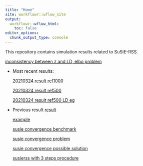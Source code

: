 ```yaml
---
title: "Home"
site: workflowr::wflow_site
output:
  workflowr::wflow_html:
    toc: false
editor_options:
  chunk_output_type: console
---
```


This repository contains simulation results related to SuSiE-RSS.
    
[inconsistency between z and LD, elbo problem](susierss_notconsistent_elbo.html)
    
* Most recent results: 
    
    [20210324 result ref1000](susierss_ukb_20210324_ref1000.html)

    [20210324 result ref500](susierss_ukb_20210324_ref500.html)
    
    [20210324 result ref500 LD eg](susierss_ukb_20210324_ref500_ldref.html)

* Previous result [result](susierss_ukb_20210218.html)
 
    [example](susierss_ukb_20210218_example.html)
    
    [susie convergence benchmark](susie_ukb_20210307_convergence.html)
    
    [susie convergence problem](susie_convergence_problem.html)
    
    [susie convergence possible solution](susie_convergence_possible_sol.html)
    
    [susierss with 3 steps procedure](susierss_3steps_ukb_20210314.html)
